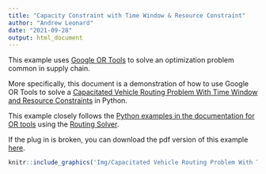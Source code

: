 ```yaml
---
title: "Capacity Constraint with Time Window & Resource Constraint"
author: "Andrew Leonard"
date: "2021-09-28"
output: html_document
---
```


This example uses [Google OR Tools](https://developers.google.com/optimization) to solve an optimization problem common in supply chain.

More specifically, this document is a demonstration of how to use Google OR Tools to solve a [Capacitated Vehicle Routing Problem With Time Window and Resource Constraints](https://en.wikipedia.org/wiki/Vehicle_routing_problem) in Python.

This example closely follows the [Python examples in the documentation for OR tools](https://developers.google.com/optimization/examples) using the [Routing Solver](https://developers.google.com/optimization/reference/python/constraint_solver/pywrapcp?hl=en).

If the plug in is broken, you can download the pdf version of this example <u>[here](Img/Capacitated Vehicle Routing Problem With Time Window and Resource Constraints.pdf)</u>. 

```r
knitr::include_graphics('Img/Capacitated Vehicle Routing Problem With Time Window and Resource Constraints.pdf')
```